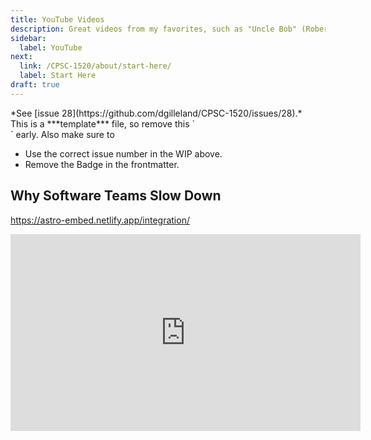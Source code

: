 ```yaml
---
title: YouTube Videos
description: Great videos from my favorites, such as "Uncle Bob" (Robert Cecil Martin)!
sidebar:
  label: YouTube
next:
  link: /CPSC-1520/about/start-here/
  label: Start Here
draft: true
---
```



<Aside title="Work-In-Progress (WIP)" type="caution">
*See [issue 28](https://github.com/dgilleland/CPSC-1520/issues/28).*
</Aside>

<Aside type="danger" title="Remove Me!">
  This is a ***template*** file, so remove this `<Aside>` early. Also make sure to
  
  - Use the correct issue number in the WIP above.
  - Remove the Badge in the frontmatter.
</Aside>


## Why Software Teams Slow Down

https://astro-embed.netlify.app/integration/

<iframe width="560" height="315" src="https://www.youtube.com/embed/RlNpMz6X9lc?si=GH6EY4y4LtVXGQYG" title="YouTube video player" frameborder="0" allow="accelerometer; autoplay; clipboard-write; encrypted-media; gyroscope; picture-in-picture; web-share" referrerpolicy="strict-origin-when-cross-origin" allowfullscreen></iframe>